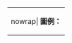 <onlyinclude>
{| class="wikitable"
|nowrap|
'''圖例：'''
{{legend2|#EEDD82|朝鮮王室|border=1px solid #AAAAAA}}
{{legend2|#BCD2EE|興宣大院君之4代祖|border=1px solid #AAAAAA}}
{{legend2|#FFC1C1|雲峴宮|border=1px solid #AAAAAA}}
|}
<br/><center>
{{chart/start|style=font-size:90%;}} 
{{chart | | | | | IJ
| IJ=[[朝鮮仁祖|李倧]]<br/><small>第16代 [[朝鮮仁祖|仁祖]]</small>
| boxstyle_ IJ=background-color:#EEDD82
}}
{{chart | |,|-|-|-|+|-|-|-|-|-|-|-|.| }}
{{chart | SH | | HJ | | | | | | IP
| SH=[[昭顯世子|李𣳫]]<br/><small>[[昭顯世子]]</small>
| HJ=[[朝鮮孝宗|李淏]]<br/><small>第17代[[朝鮮孝宗|孝宗]]</small>
| IP=[[麟坪大君|李㴭]]<br/><small>[[麟坪大君]]</small>
| boxstyle_ HJ=background-color:#EEDD82
}}
{{chart | | | | | |!| | | | | | | |!| }}
{{chart | | | | | HYJ | | | | | | BN
| HYJ=[[朝鮮顯宗|李棩]]<br/><small>第18代[[朝鮮顯宗|顯宗]]</small>
| BN=[[福寧君|李栯]]<br/><small>[[福寧君]]</small>
| boxstyle_ HYJ=background-color:#EEDD82
}}
{{chart | | | | | |!| | | | | | | |!| }}
{{chart | | | | | SJ | | | | | | UY
| SJ=[[朝鮮肅宗|李焞]]<br/><small>第19代[[朝鮮肅宗|肅宗]]</small>
| UY=[[義原君|李爀]]<br/><small>[[義原君]]</small>
| boxstyle_ SJ=background-color:#EEDD82
}}
{{chart | |,|-|-|-|+|-|-|-|.| | | |!| }}
{{chart | CEJ | | YEJ | | YN | | AH
| CEJ=[[朝鮮景宗|李昀]]<br/><small>第20代[[朝鮮景宗|景宗]]</small>
| YEJ=[[朝鮮英祖|李昑]]<br/><small>第21代[[朝鮮英祖|英祖]]</small>
| YN=[[延齡君|李昍]]<br/><small>[[延齡君]]</small>
| AH=[[安興君|李埱]]<br/><small>[[安興君]]</small>
| boxstyle_ CEJ=background-color:#EEDD82
| boxstyle_ YEJ=background-color:#EEDD82
| boxstyle_ YN=background-color:#BCD2EE
}}
{{chart | |,|-|-|-|(| | | |:| | | |!| }}
{{chart | JJ1 | | JJ2 | | |:| | | JY
| JJ1=[[朝鮮真宗|李緈]]<br/><small>[[朝鮮真宗|真宗]]</small>
| JJ2=[[朝鮮莊祖|李愃]]<br/><small>[[朝鮮莊祖|莊祖]]</small>
| JY=[[李鎮翼]]<br/><small>贈左贊成</small>
| boxstyle_ NCG=background-color:#BCD2EE
}}
{{chart | |:| |,|-|+|-|.| |:| | | |!| }}
{{chart | JEJ |'| UYG |`| USG | | BEY
| JEJ=[[朝鮮正祖|李祘]]<br/><small>第22代[[朝鮮正祖|正祖]]</small>
| UYG=[[恩彥君|李䄄]]<br/><small>[[恩彥君]]</small>
| USG=[[恩信君|李禛]]<br/><small>[[恩信君]]</small>
| BEY=[[李秉源]]<br/><small>贈領議政</small>
| boxstyle_ JEJ=background-color:#EEDD82
| boxstyle_ USG=background-color:#BCD2EE
}}
{{chart | |!| | | |!| | | |:| | | |!| }}
{{chart | SUJ | | LGW | | |L|~|~| NYG
| SUJ=[[朝鮮純祖|李玜]]<br/><small>第23代[[朝鮮純祖|純祖]]</small>
| LGW=[[全溪大院君|李㼅]]<br/><small>[[全溪大院君]]</small>
| NYG=[[南延君|李球]]<br/><small>[[南延君]]</small>
| boxstyle_ SUJ=background-color:#EEDD82
| boxstyle_ NYG=background-color:#BCD2EE
}}
{{chart | |f|~|7| |!| | | | |,|-|-|'| }}
{{chart | MJ |L| CEJ | | | |!|,| LCY1 |~| LJY1 |-| LGY |~| LGA
| MJ=[[朝鮮文祖|李旲]]<br/><small>[[朝鮮文祖|文祖]]</small>
| CEJ=[[朝鮮哲宗|李昪]]<br/><small>第25代[[朝鮮哲宗|哲宗]]</small> 
| LCY1={{link-ko|興寧君|흥녕군|李昌應}}<br/><small>{{link-ko|興寧君|흥녕군}}</small>
| LJY1=[[完林君|李載元]]<br/><small>[[完林君]]</small>
| LGY={{link-ko|李埼鎔|이기용}}<br/><small>[[朝鮮貴族|貴族]]</small>
| LGA=[[李鑛]]<br/><small>義親王7男</small>
| boxstyle_ CEJ=background-color:#EEDD82
}}
{{chart | |f|~|7| | | | | | |!|!| }}
{{chart | HEJ |:| | | | | | |!|)| LJY2 |~| LJY3 |-| LDY |-| LHS |-| LCJ
| HEJ=[[朝鮮憲宗|李烉]]<br/><small>第24代[[朝鮮憲宗|憲宗]]</small>  
| LJY2={{link-ko|興完君|흥완군|李晸應}}<br/><small>{{link-ko|興完君|흥완군}}</small>
| LJY3=[[李載完]]<br/><small>[[李載完|完順君]]·[[朝鮮貴族|貴族]]</small>
| LDY={{link-ko|李達鎔|이달용}}<br/><small>[[朝鮮貴族|貴族]]</small>
| LHS=[[李海善]]
| LCJ=[[李鐵柱]]
| boxstyle_ HEJ=background-color:#EEDD82
}}
{{chart | | | |:| | | | | | |`|(| }}
{{chart | | | |:| | | | | | | |)| LCY2 |-| LJG |~| LJY4 |-| LHC |~| LYJ
| LCY2=[[李最應]]<br/><small>[[李最應|興寅君]]</small>
| LJG={{link-ko|完永君|이재긍|李載兢}}<br/><small>{{link-ko|完永君|이재긍}}</small>
| LJY4=[[李址鎔]]<br/><small>[[朝鮮貴族|貴族]]</small>
| LHC=[[李海忠]]
| LYJ={{link-ko|李永柱|이영주 (1918년)}}<br/><small>[[朝鮮貴族|貴族]]</small>
}}
{{chart | | | |:| | | | | | | |!| }}
{{chart | | | |:| | | | | | | |`| LHY |,| LJM |,| LJY4 |~| LW |,| LC
| LHY=[[興宣大院君|李昰應]]<br/><small>[[興宣大院君]]</small>
| LJM=[[李載冕]]<br/><small>[[李載冕|興親王]]</small>
| LJY4=[[李埈鎔]]<br/><small>[[永宣君]]</small>
| LW=[[李鍝]]<br/><small>[[义亲王]]次男</small>
| LC=[[李清 (韓國)|李清]]<br/><small>長男</small>
| boxstyle_ LHY=background-color:#FFC1C1
| boxstyle_ LJM=background-color:#FFC1C1
| boxstyle_ LJY4=background-color:#FFC1C1
| boxstyle_ LW=background-color:#FFC1C1
| boxstyle_ LC=background-color:#FFC1C1
}}
{{chart | | | |:| | | | | | | | | |)|-|(| |)|-|(| |!| | | |)|-|(| }} 
{{chart | | | |:| | | | | | | | | YH1 |!| PS |!| NY | | PCJ |`| LJ
| YH1=[[純穆大院妃|驪興閔氏]]<br/><small>[[驪興府大夫人閔氏|驪興府大夫人]]</small>
| PS=[[兴親王妃|豐山洪氏]]<br/><small>正室</small>
| NY=南陽洪氏<br/><small>正室</small>
| PCJ=[[朴贊珠]]<br/><small>[[朴泳孝]]庶孫女</small>
| LJ=[[李淙]]<br/><small>次男</small>
}}
{{chart | | | |:| | | | | | | | | |!| |!| |!| |!| |!| }} 
{{chart | | | |:| | | | | | | | | |!| |!| YJ |!| KS
| YJ=驪州李氏<br/><small>繼室</small>
| KS=光山金氏<br/><small>繼室</small>
}}
{{chart | | | |:| | | | | | | | | |!| |!| |!| |!| |)|-|-|-|.| }} 
{{chart | | | |:| | | | | | | | | |!| |!| |!| |!| JSH | | LJW
| JSH=長孫某<br/><small>小室</small>
| LJW={{link-ko|李辰琬|이진완}}<br/><small>庶女</small>
}}
{{chart | | | |:| | | | | | | | | |!| |!| |!| |!| | | | | |!| }} 
{{chart | | | |:| | | | | | | | | |!| |!| |!| |!| | | | | YWS
| YWS={{link-ko|尹源善|윤원선}}<br/><small>{{link-ko|尹致昭|윤치소}}3子</small>
}}
{{chart | | | |:| | | | | | | | | |!| |!| |!| |!| | | | | | | }} 
{{chart | | | |:| | | | | | | | | |!| |!| |!| |)| LMY
| LMY={{link-ko|李𪣢鎔|이문용 (왕족)}}<br/><small>次子</small>
}}
{{chart | | | |:| | | | | | | | | |!| |!| |!| |!| | | | | | | }} 
{{chart | | | |:| | | | | | | | | |!| |!| |!| |)| JJY1
| JJY1=全州李氏<br/><small>長女</small>
}}
{{chart | | | |:| | | | | | | | | |!| |!| |!| |!| |!| | | | | }} 
{{chart | | | |:| | | | | | | | | |!| |!| |!| |!| KIG
| KIG=金寅圭
}}
{{chart | | | |:| | | | | | | | | |!| |!| |!| |!| | | | | | | }} 
{{chart | | | |:| | | | | | | | | |!| |!| |!| |`| JJY2
| JJY2=全州李氏<br/><small>次女</small>
}}
{{chart | | | |:| | | | | | | | | |!| |!| |!| | | |!| | | | | }} 
{{chart | | | |:| | | | | | | | | |!| |!| |!| | | KDH
| KDH=[[金斗漢]]
}}
{{chart | | | |:| | | | | | | | | |!| |!| |)|-|.| | | | | | | }} 
{{chart | | | |:| | | | | | | | | |!| |!| JC |`| JJY3
| JC=朱氏<br/><small>小室</small>
| JJY3=全州李氏<br/><small>三女</small>
}}
{{chart | | | |:| | | | | | | | | |!| |!| | | | | |!| | | | | }} 
{{chart | | | |:| | | | | | | | | |!| |!| | | | | KGJ
| KGJ={{link-ko|金奎定|김규정}}
}}
{{chart | | | |L|~|~|~|~|~|~|~|~|~|t|~|t|~|7| }} 
{{chart | | | | | | | | | | | | | |!| |)| LJH |,| LC
| LJH=[[朝鮮高宗|李㷩]]<br/><small>第26代[[朝鮮高宗|高宗]]</small>
| LC= [[朝鮮純宗|李坧]]<br/><small>第27代[[朝鮮純宗|純宗]]</small> 
| boxstyle_ LJH=background-color:#EEDD82
| boxstyle_ LC=background-color:#EEDD82
}}  
{{chart | | | | | | | | | | | | | |!| |!| |)|-|'| |!| }} 
{{chart | | | | | | | | | | | | | |!| |!| MJY | | SMH
| MJY=[[明成皇后|驪興閔氏]]<br/><small>[[明成皇后]]</small>
| SMH=[[純明孝皇后|驪興閔氏]]<br/><small>[[純明孝皇后]]</small>
}}
{{chart | | | | | | | | | | | | | |!| |!| |!| | | |!| }} 
{{chart | | | | | | | | | | | | | |!| |!| |!| | | SJH
| SJH=[[純貞孝皇后|海平尹氏]]<br/><small>[[純貞孝皇后]]</small>
}}
{{chart | | | | | | | | | | | | | |!| |!| |)|-|.| | | }} 
{{chart | | | | | | | | | | | | | |!| |!| YC |`| LY |,| LJ
| YC=[[純獻皇貴妃|寧越嚴氏]]<br/><small>[[純獻皇貴妃]]</small>
| LY= [[李垠]]<br/><small>[[李垠|英親王]]</small>
| LJ=[[李晉 (韓國)|李晉]]<br/><small>長男</small>
| boxstyle_ LY=background-color:#EEDD82
}}
{{chart | | | | | | | | | | | | | |!| |!| |!| | | |)|-|(| }} 
{{chart | | | | | | | | | | | | | |!| |!| |!| | | LBJ |`| LGU |~| LWO
| LBJ=[[李方子|方子]]<br/><small>[[李方子|英親王妃]]</small>
| LGU=[[李玖]]<br/><small>次男</small>
| LWO=[[李源 (韓國)|李源]]<br/><small>義親王9子[[李鉀]]子</small>
| boxstyle_ LGU=background-color:#EEDD82
| boxstyle_ LWO=background-color:#EEDD82
}}
{{chart | | | | | | | | | | | | | |!| |!| |!| | | | | | | |!| }} 
{{chart | | | | | | | | | | | | | |!| |!| |!| | | | | | | JM
| JM={{link-ko|茱莉亞·馬洛克|줄리아 멀록}}<br/><small>1982年離婚</small>
}}
{{chart | | | | | | | | | | | | | |!| |!| |)|-|.| | | }} 
{{chart | | | | | | | | | | | | | |!| |!| GYC |`| LS 
| GYC=[[李順娥|慶州李氏]]<br/><small>[[李順娥|貴人]]</small>
| LS= [[完親王|李墡]]<br/><small>[[完親王]]</small>
}}
{{chart | | | | | | | | | | | | | |!| |!| |)|-|.| | | }} 
{{chart | | | | | | | | | | | | | |!| |!| JC |`| LG |-| LK |,| LCH
| JC=[[貴人張氏 (朝鮮高宗)|德水張氏]]<br/><small>[[貴人張氏 (朝鮮高宗)|貴人]]</small>
| LG=[[李堈]]<br/><small>[[李堈|義親王]]</small>
| LK=[[桃山虔一|李鍵]]<br/><small>義親王長男</small>
| LCH=李沖<br/><small>長男</small>
}}
{{chart | | | | | | | | | | | | | |!| |!| |!| | | |!| | | |)|-|(| }} 
{{chart | | | | | | | | | | | | | |!| |!| |!| | | YA | | YCG |)| LGI
| YA=延安金氏<br/><small>義親王妃</small>
| YCG=李誠子<br/><small>1951年離婚</small>
| LGI=李沂<br/><small>次子</small>
}}
{{chart | | | | | | | | | | | | | |!| |!| |!| | | | | | | | | |!| }} 
{{chart | | | | | | | | | | | | | |!| |!| |!| | | | | | | | | |`| LOJ
| LOJ=李沃子<br/><small>長女</small>
}}
{{chart | | | | | | | | | | | | | |!| |!| |)|-|.| | | }} 
{{chart | | | | | | | | | | | | | |!| |!| YC |`| DH |,| MS
| YC=[[貴人梁氏|淸州楊氏]]<br/><small>[[貴人梁氏|貴人]]</small>
| DH=[[德惠翁主|李氏]]<br/><small>[[德惠翁主]]</small>
| MS={{link-ko|宗正惠|소 마사에}}
}}
{{chart | | | | | | | | | | | | | |!| |!| | | | | |)|-|'| }} 
{{chart | | | | | | | | | | | | | |!| |!| | | | | SD
| SD=[[宗武志]]<br/><small>[[華族]]</small>
}}
{{chart | | | | | | | | | | | | | |!| |!| }} 
{{chart | | | | | | | | | | | | | |!| |)| JJY3
| JJY3=全州李氏<br/><small>長女</small>
}}
{{chart | | | | | | | | | | | | | |!| |!| |!| }} 
{{chart | | | | | | | | | | | | | |!| |!| CGH 
| CGH={{link-ko|趙慶鎬|조경호 (1839년)}}
}}
{{chart | | | | | | | | | | | | | |!| |!| }} 
{{chart | | | | | | | | | | | | | |!| |`| JJY4
| JJY4=全州李氏<br/><small>次女</small>
}}
{{chart | | | | | | | | | | | | | |!| | | |!| }} 
{{chart | | | | | | | | | | | | | |!| | | CJG 
| CJG={{link-ko|趙鼎九|조정구 (1862년)}}
}}
{{chart | | | | | | | | | | | | | |)|-|.| | | }} 
{{chart | | | | | | | | | | | | | KSY |)| LJS |-| LKY
| KSY=계성월<br/><small>小室</small>
| LJS=[[李載先]]<br/><small>[[李载先|完恩君]]</small>
| LKY={{link-ko|李(土灌)鎔|이관용 (황족)}}
}}
{{chart | | | | | | | | | | | | | | | |!| }} 
{{chart | | | | | | | | | | | | | | | |`| JJY3
| JJY3=全州李氏<br/><small>庶女</small>
}}
{{chart | | | | | | | | | | | | | | | | | |!| }} 
{{chart | | | | | | | | | | | | | | | | | LYY 
| LYY={{link-ko|李允用|이윤용 (1854년)}}<br/><small>[[朝鮮貴族|貴族]]</small>
}}
{{chart/end}}
</center>
</onlyinclude>

[[Category:世系圖|{{PAGENAME}}]]